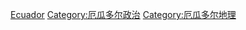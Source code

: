 {{Commons category|Subdivisions of Ecuador}}
{{Catmore}}

[[Category:美洲國家行政區劃|Ecuador]]
[[Category:厄瓜多尔政治|Category:厄瓜多尔政治]]
[[Category:厄瓜多尔地理|Category:厄瓜多尔地理]]